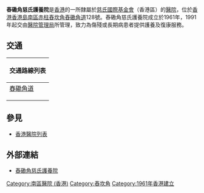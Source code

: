 {{coord|22.211268|114.197615|type:landmark_source:enwiki-googlemaplink|display=title}}
{{Infobox Hospital
| Name       = 舂磡角慈氏護養院
| name_en    = Cheshire Home, Chung Hom Kok
| org/group  = [[醫院管理局|醫院管理局]]
| logo       = 
| Image      = 
| Caption    = 
| map_type   = 香港
| latitude   = 22.211268
| longitude  = 114.197615
| Location   = 
| Region     = [[香港島|香港島]][[南區_(香港)|南區]][[赤柱|赤柱]][[舂坎角|舂坎角]][[舂磡角道|舂磡角道]]128號
| State      = [[南區_(香港)|南區]]
| Country    = {{HK}}
| HealthCare = 
| Funding    = 公營
| Type       = [[療養院|療養院]]
| Specialty  = 為傷殘或長期病患者提供護養及復康服務
| Emergency  = 無
| Helipad    = 
| Beds       = 
| Founded    = 1961年 
| Closed     = <!-- optional -->
| Network    = [[港島東聯網|港島東醫院聯網]]
| Website    = [https://www.ha.org.hk/visitor/ha_visitor_index.asp?Lang=CHIB5&Content%5FID=100147 醫院管理局所載舂磡角慈氏護養院資料]
| Wiki-Links = <!-- optional -->
}}
'''舂磡角慈氏護養院'''是[[香港|香港]]的一所隸屬於[[慈氏國際基金會|慈氏國際基金會]]（香港區）的[[醫院|醫院]]，位於[[香港|香港]][[香港島|香港島]][[南區_(香港)|南區]][[赤柱|赤柱]][[舂坎角|舂坎角]][[舂磡角道|舂磡角道]]128號。舂磡角慈氏護養院成立於1961年，1991年起交由[[醫院管理局|醫院管理局]]所管理，致力為傷殘或長期病患者提供護養及復康服務。

==交通==
{| class="mw-collapsible mw-collapsed wikitable" style="background:white; margin: 0 auto; width: auto;" 
! 交通路線列表
|-
|
;[[舂磡角道|舂磡角道]]
{{港島專線小巴簡單列表|16A}}
|}

==參見==
* [[香港醫院列表|香港醫院列表]]

==外部連結==
* [http://www.ha.org.hk/visitor/ha_visitor_index.asp?Lang=CHIB5&Content%5FID=100147 舂磡角慈氏護養院]

{{Hospital-stub}}
{{醫院管理局轄下醫院及醫療機構}}

[[Category:南區醫院_(香港)|Category:南區醫院 (香港)]]
[[Category:舂坎角|Category:舂坎角]]
[[Category:1961年香港建立|Category:1961年香港建立]]